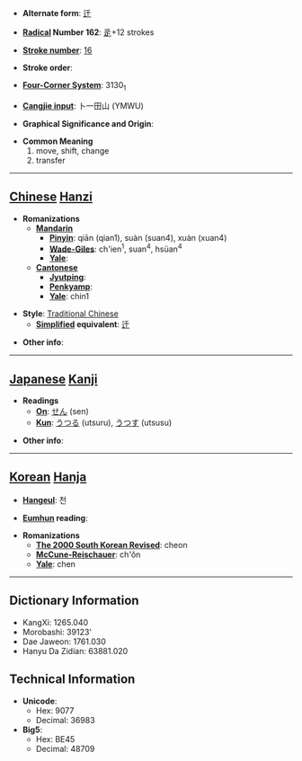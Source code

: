 * '''Alternate form''': [[迁]]

* '''[[Wiktionary:Chinese radical index| Radical]] Number 162''': [[Wiktionary:Chinese radical index 辵|辵]]+12 strokes

* '''[[Wiktionary:Chinese total strokes index|Stroke number]]''': [[Wiktionary:Chinese total strokes index 16|16]]

* '''Stroke order''': 

* '''[[Wiktionary:Chinese four corner index|Four-Corner System]]''': 3130<sub>1</sub>

* '''[[Wiktionary:Chinese Cangjie index|Cangjie input]]''': 卜一田山 (YMWU)

* '''Graphical Significance and Origin''': 

* '''Common Meaning'''
*#move, shift, change
*# transfer


----

== [[Chinese]] [[Hanzi]] ==

* '''Romanizations'''
** '''[[Mandarin]]'''
*** '''[[Pinyin]]''': qiān (qian1), suàn (suan4), xuàn (xuan4)
*** '''[[Wade-Giles]]''': ch'ien<sup>1</sup>, suan<sup>4</sup>, hsüan<sup>4</sup>
*** '''[[Yale]]''': 
** '''[[Cantonese]]'''
*** '''[[Jyutping]]''':
*** '''[[Penkyamp]]''': 
*** '''[[Yale]]''': chin1

* '''Style''': [[Traditional Chinese]] 
** '''[[Simplified Chinese|Simplified]] equivalent''': [[迁]]

* '''Other info''': 

----

== [[Japanese]] [[Kanji]] ==

* '''Readings'''
** '''[[On]]''': [[せん]] (sen)
** '''[[Kun]]''': [[うつる]] (utsuru), [[うつす]] (utsusu)

* '''Other info''':  

----

== [[Korean]] [[Hanja]] ==

* '''[[Hangeul]]''': 천

* '''[[Eumhun]] reading''': 

* '''Romanizations'''
** '''[[The 2000 South Korean Revised Romanization|The 2000 South Korean Revised]]''': cheon
** '''[[McCune-Reischauer]]''': ch'ŏn
** '''[[Yale]]''': chen

----

== Dictionary Information ==

* KangXi: 1265.040
* Morobashi: 39123'
* Dae Jaweon: 1761.030
* Hanyu Da Zidian: 63881.020

== Technical Information ==

* '''Unicode''':
** Hex: 9077
** Decimal: 36983
* '''Big5''':
** Hex: BE45
** Decimal: 48709
